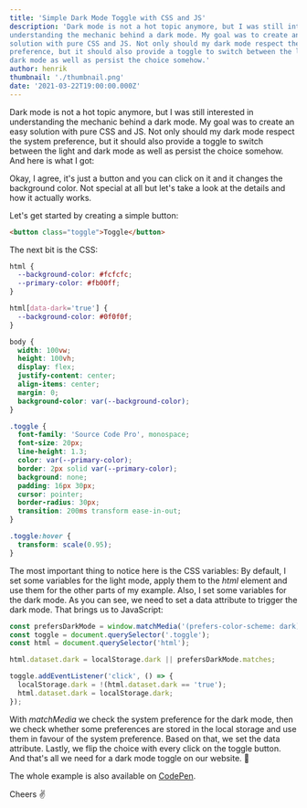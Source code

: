 ```yaml
---
title: 'Simple Dark Mode Toggle with CSS and JS'
description: 'Dark mode is not a hot topic anymore, but I was still interested in
understanding the mechanic behind a dark mode. My goal was to create an easy
solution with pure CSS and JS. Not only should my dark mode respect the system
preference, but it should also provide a toggle to switch between the light and
dark mode as well as persist the choice somehow.'
author: henrik
thumbnail: './thumbnail.png'
date: '2021-03-22T19:00:00.000Z'
---
```


Dark mode is not a hot topic anymore, but I was still interested in
understanding the mechanic behind a dark mode. My goal was to create an easy
solution with pure CSS and JS. Not only should my dark mode respect the system
preference, but it should also provide a toggle to switch between the light and
dark mode as well as persist the choice somehow. And here is what I got:


<Snippet
  src="https://examples.yetanother.blog/dark-mode-toggle/"
  title="Example showing a dark mode toggle"
  height="400"
/>

Okay, I agree, it's just a button and you can click on it and it changes the
background color. Not special at all but let's take a look at the details and
how it actually works.

Let's get started by creating a simple button:

```html
<button class="toggle">Toggle</button>
```

The next bit is the CSS:

```css
html {
  --background-color: #fcfcfc;
  --primary-color: #fb00ff;
}

html[data-dark='true'] {
  --background-color: #0f0f0f;
}

body {
  width: 100vw;
  height: 100vh;
  display: flex;
  justify-content: center;
  align-items: center;
  margin: 0;
  background-color: var(--background-color);
}

.toggle {
  font-family: 'Source Code Pro', monospace;
  font-size: 20px;
  line-height: 1.3;
  color: var(--primary-color);
  border: 2px solid var(--primary-color);
  background: none;
  padding: 16px 30px;
  cursor: pointer;
  border-radius: 30px;
  transition: 200ms transform ease-in-out;
}

.toggle:hover {
  transform: scale(0.95);
}
```

The most important thing to notice here is the CSS variables: By default, I set
some variables for the light mode, apply them to the _html_ element and use them
for the other parts of my example. Also, I set some variables for the dark mode.
As you can see, we need to set a data attribute to trigger the dark mode. That
brings us to JavaScript:

```js
const prefersDarkMode = window.matchMedia('(prefers-color-scheme: dark)');
const toggle = document.querySelector('.toggle');
const html = document.querySelector('html');

html.dataset.dark = localStorage.dark || prefersDarkMode.matches;

toggle.addEventListener('click', () => {
  localStorage.dark = !(html.dataset.dark == 'true');
  html.dataset.dark = localStorage.dark;
});
```

With _matchMedia_ we check the system preference for the dark mode, then we
check whether some preferences are stored in the local storage and use them in
favour of the system preference. Based on that, we set the data attribute.
Lastly, we flip the choice with every click on the toggle button. And that's all
we need for a dark mode toggle on our website. 🚀

The whole example is also available on
[CodePen](https://codepen.io/HenrikFricke/pen/xxRQrjp).

Cheers ✌️
